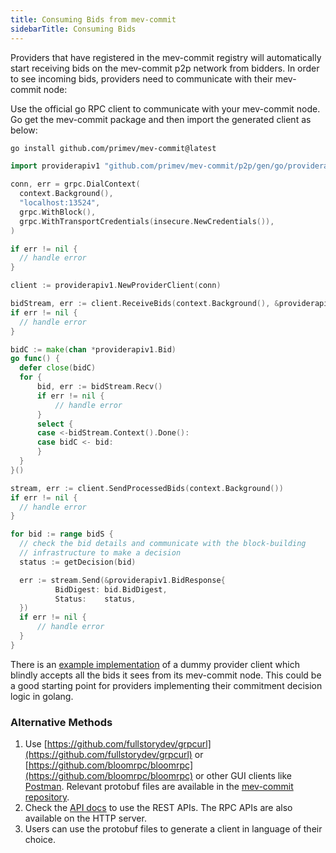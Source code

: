 ```yaml
---
title: Consuming Bids from mev-commit
sidebarTitle: Consuming Bids
---
```


Providers that have registered in the mev-commit registry will automatically start receiving bids on the mev-commit p2p network from bidders. In order to see incoming bids, providers need to communicate with their mev-commit node:

Use the official go RPC client to communicate with your mev-commit node. Go get the mev-commit package and then import the generated client as below:

<Steps>

 <Step title="Install the mev-commit package">

  ```bash ❯_ terminal
  go install github.com/primev/mev-commit@latest
  ```
 </Step>
  <Step title="Incorporate the generated client into your Go application as follows">

  ```go
  import providerapiv1 "github.com/primev/mev-commit/p2p/gen/go/providerapi/v1"
  
  conn, err = grpc.DialContext(
  	context.Background(),
  	"localhost:13524",
  	grpc.WithBlock(),
  	grpc.WithTransportCredentials(insecure.NewCredentials()),
  )

  if err != nil {
  	// handle error
  }

  client := providerapiv1.NewProviderClient(conn)

  bidStream, err := client.ReceiveBids(context.Background(), &providerapiv1.EmptyMessage{})
  if err != nil {
  	// handle error
  }

  bidC := make(chan *providerapiv1.Bid)
  go func() {
  	defer close(bidC)
  	for {
  		bid, err := bidStream.Recv()
  		if err != nil {
  			// handle error
  		}
  		select {
  		case <-bidStream.Context().Done():
  		case bidC <- bid:
  		}
  	}
  }()

  stream, err := client.SendProcessedBids(context.Background())
  if err != nil {
  	// handle error
  }

  for bid := range bidS {
  	// check the bid details and communicate with the block-building
  	// infrastructure to make a decision
  	status := getDecision(bid)

  	err := stream.Send(&providerapiv1.BidResponse{
  			BidDigest: bid.BidDigest,
  			Status:    status,
  	})
  	if err != nil {
  		// handle error
  	}
  }
  ```

  There is an [example implementation](https://github.com/primev/mev-commit/tree/main/p2p/examples/provideremulator) of a dummy provider client which blindly accepts all the bids it sees from its mev-commit node. This could be a good starting point for providers implementing their commitment decision logic in golang.
</Step>
</Steps>
### Alternative Methods

1. Use [https://github.com/fullstorydev/grpcurl](https://github.com/fullstorydev/grpcurl) or [https://github.com/bloomrpc/bloomrpc](https://github.com/bloomrpc/bloomrpc) or other GUI clients like [Postman](https://www.postman.com). Relevant protobuf files are available in the [mev-commit repository](https://github.com/primev/mev-commit).
2. Check the [API docs](/v1.0.0/api-reference/introduction) to use the REST APIs. The RPC APIs are also available on the HTTP server.
3. Users can use the protobuf files to generate a client in language of their choice.
